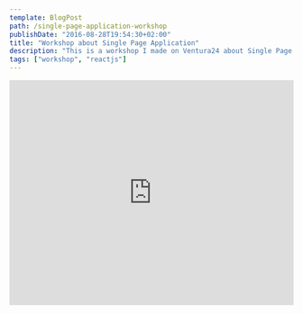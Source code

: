 ```yaml
---
template: BlogPost
path: /single-page-application-workshop
publishDate: "2016-08-28T19:54:30+02:00"
title: "Workshop about Single Page Application"
description: "This is a workshop I made on Ventura24 about Single Page Application."
tags: ["workshop", "reactjs"]
---
```


<iframe
	src="https://docs.google.com/presentation/d/e/2PACX-1vQb7W05chk9vG-kHIZZb_9eQjjCMvaMXlandCFKZiwOyJo_0n005GQh0w1lRH7EP8Mb1lWGqSRV0Mwj/embed?start=false&loop=false&delayms=3000"
	frameborder="0"
	width="100%"
	height="400"
	allowfullscreen="true"
	mozallowfullscreen="true"
	webkitallowfullscreen="true"
></iframe>
